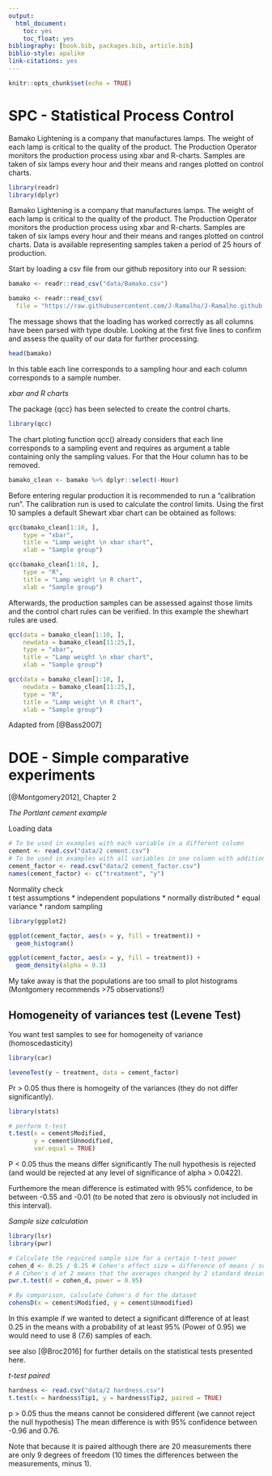 ```yaml
---
output: 
  html_document:
    toc: yes
    toc_float: yes
bibliography: [book.bib, packages.bib, article.bib]
biblio-style: apalike
link-citations: yes
---
```


```r
knitr::opts_chunk$set(echo = TRUE)
```

# SPC - Statistical Process Control

Bamako Lightening is a company that manufactures lamps. The weight of each lamp is critical to the quality of the product. The Production Operator monitors the production process using xbar and R-charts. Samples are taken of six lamps every hour and their means and ranges plotted on control charts. 

```r
library(readr)
library(dplyr)
```

Bamako Lightening is a company that manufactures lamps. The weight of each lamp is critical to the quality of the product. The Production Operator monitors the production process using xbar and R-charts. Samples are taken of six lamps every hour and their means and ranges plotted on control charts. Data is available representing samples taken a period of 25 hours of production.

Start by loading a csv file from our github repository into our R session:
```r
bamako <- readr::read_csv("data/Bamako.csv")
```


```r
bamako <- readr::read_csv(
  file = "https://raw.githubusercontent.com/J-Ramalho/J-Ramalho.github.io/master/data/Bamako.csv")
```
The message shows that the loading has worked correctly as all columns have been parsed with type double.
Looking at the first five lines to confirm and assess the quality of our data for further processing. 
```r
head(bamako)
```

In this table each line corresponds to a sampling hour and each column corresponds to a sample number. 

*xbar and  R charts*

The package {qcc} has been selected to create the control charts.
```r
library(qcc)
```
The chart ploting function qcc() already considers that each line corresponds to a sampling event and requires as argument a table containing only the sampling values. For that the Hour column has to be removed.

```r
bamako_clean <- bamako %>% dplyr::select(-Hour)
```

Before entering regular production it is recommended to run a "calibration run". The calibration run is used to calculate the control limits. Using the first 10 samples a default Shewart xbar chart can be obtained as follows:
```r
qcc(bamako_clean[1:10, ], 
    type = "xbar", 
    title = "Lamp weight \n xbar chart", 
    xlab = "Sample group")

qcc(bamako_clean[1:10, ], 
    type = "R", 
    title = "Lamp weight \n R chart",
    xlab = "Sample group")
```

Afterwards, the production samples can  be assessed against those limits and the control chart rules can be verified. In this example the shewhart rules are used.
```r
qcc(data = bamako_clean[1:10, ],
    newdata = bamako_clean[11:25,],
    type = "xbar", 
    title = "Lamp weight \n xbar chart", 
    xlab = "Sample group")

qcc(data = bamako_clean[1:10, ],
    newdata = bamako_clean[11:25,], 
    type = "R", 
    title = "Lamp weight \n R chart",
    xlab = "Sample group")
```


Adapted from [@Bass2007]

# DOE - Simple comparative experiments

[@Montgomery2012], Chapter 2

*The Portlant cement example*

Loading data
```r
# To be used in examples with each variable in a different column
cement <- read.csv("data/2 cement.csv")
# To be used in examples with all variables in one column with additional factor column
cement_factor <- read.csv("data/2 cement_factor.csv")
names(cement_factor) <- c("treatment", "y")
```

Normality check  
t test assumptions
* independent populations
* normally distributed
* equal variance
* random sampling

```r
library(ggplot2)
```


```r
ggplot(cement_factor, aes(x = y, fill = treatment)) +
  geom_histogram()

ggplot(cement_factor, aes(x = y, fill = treatment)) +
  geom_density(alpha = 0.3)
```

My take away is that the populations are too small to plot histograms (Montgomery recommends >75 observations!)

## Homogeneity of variances test (Levene Test)

You want test samples to see for homogeneity of variance (homoscedasticity)

```r
library(car)
```

```r
leveneTest(y ~ treatment, data = cement_factor)
```

Pr > 0.05 thus there is homogeity of the variances (they do not differ significantly).

```r
library(stats)
```


```r
# perform t-test
t.test(x = cement$Modified, 
       y = cement$Unmodified,
       var.equal = TRUE)
```
P < 0.05 thus the means differ significantly 
The null hypothesis is rejected (and would be rejected at any level of significance of alpha > 0.0422).

Furthemore the mean difference is estimated with 95% confidence, to be between -0.55 and -0.01 (to be noted that zero is obviously not included in this interval).

*Sample size calculation*

```r
library(lsr)
library(pwr)
```


```r
# Calculate the required sample size for a certain t-test power
cohen_d <- 0.25 / 0.25 # Cohen's effect size = difference of means / sd
# A Cohen's d of 2 means that the averages changed by 2 standard deviations, which is very large.
pwr.t.test(d = cohen_d, power = 0.95)

# By comparison, calculate Cohen's d for the dataset
cohensD(x = cement$Modified, y = cement$Unmodified)
```
 In this example if we wanted to detect a significant difference of at least 0.25 in the means with a probability of at least 95% (Power of 0.95)  we would need to use 8 (7.6) samples of each.
 
see also [@Broc2016] for further details on the statistical tests presented here.

*t-test paired*
 
```r
hardness <- read.csv("data/2 hardness.csv")
t.test(x = hardness$Tip1, y = hardness$Tip2, paired = TRUE)
```
p > 0.05 thus the means cannot be considered different (we cannot reject the null hypothesis)
The mean difference is with 95% confidence between -0.96 and 0.76.

Note that because it is paired although there are 20 measurements there are only 9 degrees of freedom (10 times the differences between the measurements, minus 1).
